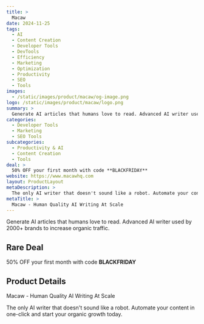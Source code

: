 ```yaml
---
title: >
  Macaw
date: 2024-11-25
tags:
  - AI
  - Content Creation
  - Developer Tools
  - DevTools
  - Efficiency
  - Marketing
  - Optimization
  - Productivity
  - SEO
  - Tools
images:
  - /static/images/product/macaw/og-image.png
logo: /static/images/product/macaw/logo.png
summary: >
  Generate AI articles that humans love to read. Advanced AI writer used by 2000+ brands to increase organic traffic.
categories:
  - Developer Tools
  - Marketing
  - SEO Tools
subcategories:
  - Productivity & AI
  - Content Creation
  - Tools
deal: >
  50% OFF your first month with code **BLACKFRIDAY**
website: https://www.macawhq.com
layout: ProductLayout
metaDescription: >
  The only AI writer that doesn't sound like a robot. Automate your content in one-click and start your organic growth today.
metaTitle: >
  Macaw - Human Quality AI Writing At Scale
---
```

Generate AI articles that humans love to read. Advanced AI writer used by 2000+ brands to increase organic traffic.

## Rare Deal

50% OFF your first month with code **BLACKFRIDAY**

## Product Details

Macaw - Human Quality AI Writing At Scale

The only AI writer that doesn't sound like a robot. Automate your content in one-click and start your organic growth today.
